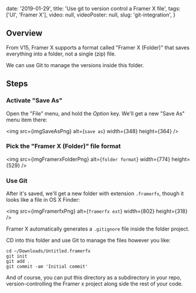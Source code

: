 

  date: '2019-01-29',
  title: 'Use git to version control a Framer X file',
  tags: ['UI', 'Framer X'],
  video: null,
  videoPoster: null,
  slug: 'git-integration',
}


## Overview

From V15, Framer X supports a format called "Framer X (Folder)" that saves everything into a folder, not a single (zip) file.

We can use Git to manage the versions inside this folder.

## Steps

### Activate "Save As"

Open the "File" menu, and hold the _Option_ key. We'll get a new "Save As" menu item there:

<img src={imgSaveAsPng} alt={`save as`} width={348} height={364} />

### Pick the "Framer X (Folder)" file format

<img src={imgFramerxFolderPng} alt={`folder format`} width={774} height={529} />

### Use Git

After it's saved, we'll get a new folder with extension `.framerfx`, though it looks like a file in OS X Finder:

<img src={imgFramerfxPng} alt={`framerfx ext`} width={802} height={318} />

Framer X automatically generates a `.gitignore` file inside the folder project.

CD into this folder and use Git to manage the files however you like:

```
cd ~/Downloads/Untitled.framerfx
git init
git add .
git commit -am 'Initial commit'
```

And of course, you can put this directory as a subdirectory in your repo, version-controlling the Framer x project along side the rest of your code.
